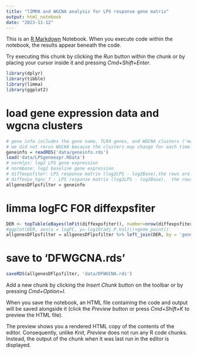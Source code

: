 ```yaml
---
title: "lIMMA and WGCNA analysis for LPS response gene matrix"
output: html_notebook
date: "2023-11-12"
---
```


This is an [R Markdown](http://rmarkdown.rstudio.com) Notebook. When you execute code within the notebook, the results appear beneath the code. 

Try executing this chunk by clicking the *Run* button within the chunk or by placing your cursor inside it and pressing *Cmd+Shift+Enter*. 

```r
library(dplyr)
library(tibble)
library(limma)
library(ggplot2)
```

# load gene expression data and wgcna clusters
```r
# gene info includes the gene name, TLR4 genes, and WGCNA clusters ('mergedColors2A.diff')
# we did not rerun WGCNA because the clusters may change for each time clustering.
geneinfo = readRDS('data/geneinfo.rds')
load('data/LPSgeneexpr.RData')
# normlps: log2 LPS gene expression
# normbase: log2 baseline gene expression
# diffexpsfiter: LPS response matrix (log2LPS - log2Base),the rows are entrez id
# diffexps_hgnc_f : LPS response matrix (log2LPS - log2Base),  the rows are gene symbol
allgenesDFlpsfilter = geneinfo


```


# limma logFC FOR diffexpsfiter
```r
DER <- topTable(eBayes(lmFit(diffexpsfiter)), number=nrow(diffexpsfiter)) %>% rownames_to_column(var = 'genes')
#ggplot(DER, aes(x = logFC, y=-log10(adj.P.Val)))+geom_point()
allgenesDFlpsfilter = allgenesDFlpsfilter %>% left_join(DER, by = 'genes')
```

# save to 'DFWGCNA.rds'
```r
saveRDS(allgenesDFlpsfilter, 'data/DFWGCNA.rds')
```






Add a new chunk by clicking the *Insert Chunk* button on the toolbar or by pressing *Cmd+Option+I*.

When you save the notebook, an HTML file containing the code and output will be saved alongside it (click the *Preview* button or press *Cmd+Shift+K* to preview the HTML file). 

The preview shows you a rendered HTML copy of the contents of the editor. Consequently, unlike *Knit*, *Preview* does not run any R code chunks. Instead, the output of the chunk when it was last run in the editor is displayed.

